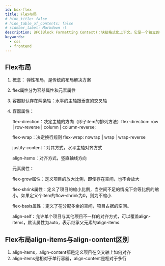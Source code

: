```yaml
---
id: box-flex
title: Flex布局
# hide_title: false
# hide_table_of_contents: false
# sidebar_label: Markdown :)
description: BFC(Block Formatting Context)：块级格式化上下文。它是一个独立的渲染区域，只有Block-level box参与， 它规定了内部的Block-level Box如何布局，并且与这个区域外部毫不相干。
keywords:
  - css
  - frontend
---
```


## Flex布局

1. 概念： 弹性布局，是传统的布局解决方案

2. flex属性分为容器属性和元素属性

3. 容器默认存在两条轴：水平的主轴跟垂直的交叉轴

4. 容器属性：

   flex-direction：决定主轴的方向（即子item的排列方法）flex-direction: row | row-reverse | column | column-reverse;

   flex-wrap：决定换行规则 flex-wrap: nowrap | wrap | wrap-reverse

   justify-content：对其方式，水平主轴对齐方式

   align-items：对齐方式，竖直轴线方向

   元素属性：

   flex-grow属性：定义项目的放大比例，即使存在空间，也不会放大

   flex-shrink属性：定义了项目的缩小比例，当空间不足的情况下会等比例的缩小，如果定义个item的flow-shrink为0，则为不缩小

   flex-basis属性：定义了在分配多余的空间，项目占据的空间。

   align-self：允许单个项目与其他项目不一样的对齐方式，可以覆盖align-items，默认属性为auto，表示继承父元素的align-items
   

## Flex布局align-items与align-content区别

1. align-items，align-content都是定义项目在交叉轴上如何对齐
2. align-items是相对于单行容器，align-content是相对于多行
